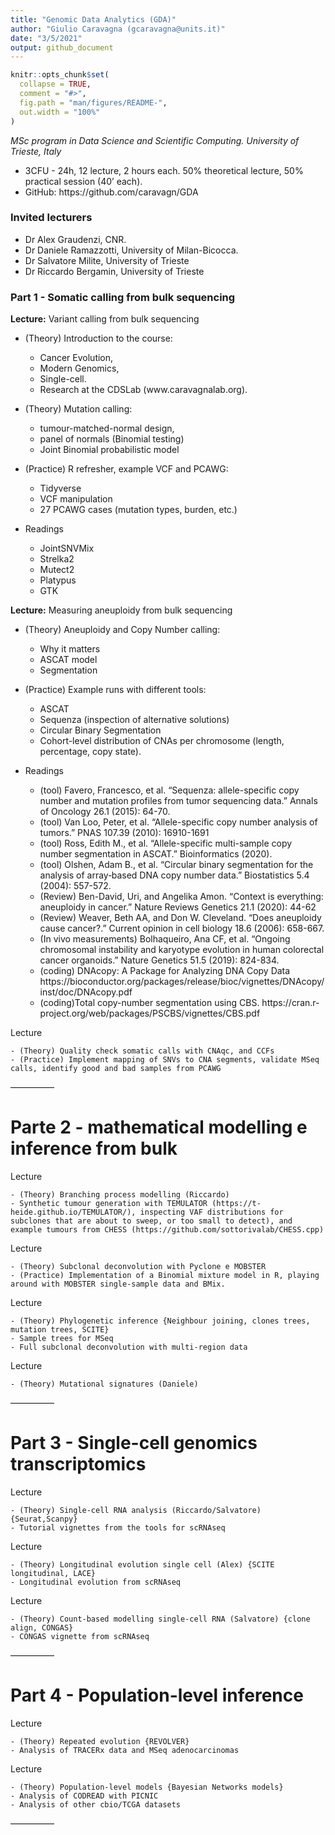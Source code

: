 ```yaml
---
title: "Genomic Data Analytics (GDA)"
author: "Giulio Caravagna (gcaravagna@units.it)"
date: "3/5/2021"
output: github_document
---
```


```r
knitr::opts_chunk$set(
  collapse = TRUE,
  comment = "#>",
  fig.path = "man/figures/README-",
  out.width = "100%"
)
```

_MSc program in Data Science and Scientific Computing. University of Trieste, Italy_

- 3CFU - 24h, 12 lecture, 2 hours each. 50% theoretical lecture, 50% practical session (40’ each).
- GitHub: https://github.com/caravagn/GDA

### Invited lecturers

- Dr Alex Graudenzi, CNR.
- Dr Daniele Ramazzotti, University of Milan-Bicocca.
- Dr Salvatore Milite, University of Trieste
- Dr Riccardo Bergamin, University of Trieste

### Part 1 - Somatic calling from bulk sequencing

**Lecture:** Variant calling from bulk sequencing

- (Theory) Introduction to the course: 

    - Cancer Evolution, 
    - Modern Genomics, 
    - Single-cell. 
    - Research at the CDSLab (www.caravagnalab.org).

- (Theory) Mutation calling: 

    - tumour-matched-normal design, 
    - panel of normals (Binomial testing)
    - Joint Binomial probabilistic model 

- (Practice) R refresher, example VCF and PCAWG:

    - Tidyverse
    - VCF manipulation
    - 27 PCAWG cases (mutation types, burden, etc.)

- Readings

    - JointSNVMix
    - Strelka2
    - Mutect2
    - Platypus
    - GTK

**Lecture:**  Measuring aneuploidy from bulk sequencing

- (Theory) Aneuploidy and Copy Number calling:

    - Why it matters 
    - ASCAT model
    - Segmentation

- (Practice) Example runs with different tools: 

    - ASCAT
    - Sequenza (inspection of alternative solutions)
    - Circular Binary Segmentation 
    - Cohort-level distribution of CNAs per chromosome (length, percentage, copy state).

- Readings

  - (tool) Favero, Francesco, et al. "Sequenza: allele-specific copy number and mutation profiles from tumor sequencing data." Annals of Oncology 26.1 (2015): 64-70.
  - (tool) Van Loo, Peter, et al. "Allele-specific copy number analysis of tumors." PNAS 107.39 (2010): 16910-1691
  - (tool) Ross, Edith M., et al. "Allele-specific multi-sample copy number segmentation in ASCAT." Bioinformatics (2020).
  - (tool) Olshen, Adam B., et al. "Circular binary segmentation for the analysis of array‐based DNA copy number data." Biostatistics 5.4 (2004): 557-572.
  - (Review) Ben-David, Uri, and Angelika Amon. "Context is everything: aneuploidy in cancer." Nature Reviews Genetics 21.1   (2020): 44-62
  - (Review) Weaver, Beth AA, and Don W. Cleveland. "Does aneuploidy cause cancer?." Current opinion in cell biology 18.6 (2006): 658-667.
  - (In vivo measurements) Bolhaqueiro, Ana CF, et al. "Ongoing chromosomal instability and karyotype evolution in human colorectal cancer organoids." Nature Genetics 51.5 (2019): 824-834.
  - (coding) DNAcopy: A Package for Analyzing DNA Copy Data https://bioconductor.org/packages/release/bioc/vignettes/DNAcopy/inst/doc/DNAcopy.pdf
   - (coding)Total copy-number segmentation using CBS. https://cran.r-project.org/web/packages/PSCBS/vignettes/CBS.pdf 

Lecture 

    - (Theory) Quality check somatic calls with CNAqc, and CCFs
    - (Practice) Implement mapping of SNVs to CNA segments, validate MSeq calls, identify good and bad samples from PCAWG

—————

# Parte 2 - mathematical modelling e inference from bulk

Lecture 

    - (Theory) Branching process modelling (Riccardo)
    - Synthetic tumour generation with TEMULATOR (https://t-heide.github.io/TEMULATOR/), inspecting VAF distributions for subclones that are about to sweep, or too small to detect), and example tumours from CHESS (https://github.com/sottorivalab/CHESS.cpp)

Lecture 

    - (Theory) Subclonal deconvolution with Pyclone e MOBSTER
    - (Practice) Implementation of a Binomial mixture model in R, playing around with MOBSTER single-sample data and BMix.

Lecture 

    - (Theory) Phylogenetic inference {Neighbour joining, clones trees, mutation trees, SCITE}
    - Sample trees for MSeq
    - Full subclonal deconvolution with multi-region data

Lecture 

    - (Theory) Mutational signatures (Daniele)

—————

# Part 3 - Single-cell genomics transcriptomics

Lecture 

    - (Theory) Single-cell RNA analysis (Riccardo/Salvatore) {Seurat,Scanpy}
    - Tutorial vignettes from the tools for scRNAseq

Lecture 

    - (Theory) Longitudinal evolution single cell (Alex) {SCITE longitudinal, LACE}
    - Longitudinal evolution from scRNAseq

Lecture 

    - (Theory) Count-based modelling single-cell RNA (Salvatore) {clone align, CONGAS}
    - CONGAS vignette from scRNAseq

—————

# Part 4 - Population-level inference

Lecture 

    - (Theory) Repeated evolution {REVOLVER}
    - Analysis of TRACERx data and MSeq adenocarcinomas

Lecture 

    - (Theory) Population-level models {Bayesian Networks models}
    - Analysis of CODREAD with PICNIC
    - Analysis of other cbio/TCGA datasets

—————

